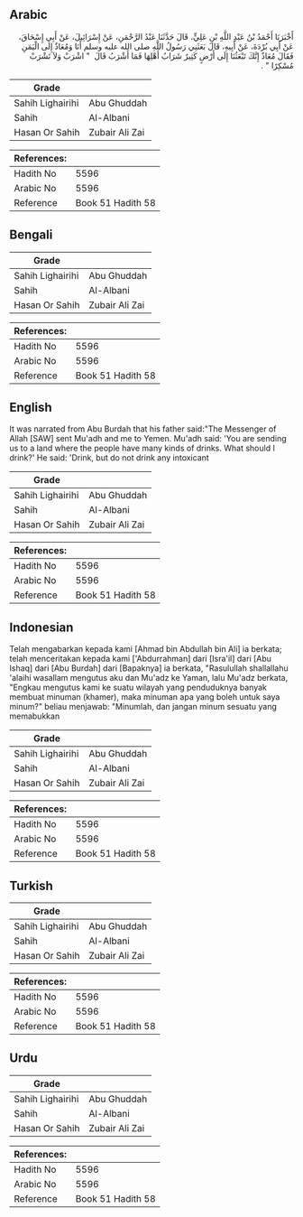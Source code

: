 ## Arabic


<div dir="rtl" lang="ar" style={{fontSize:'larger',backgroundColor:'#f8f9fa',padding:20}}>
أَخْبَرَنَا أَحْمَدُ بْنُ عَبْدِ اللَّهِ بْنِ عَلِيٍّ، قَالَ حَدَّثَنَا عَبْدُ الرَّحْمَنِ، عَنْ إِسْرَائِيلَ، عَنْ أَبِي إِسْحَاقَ، عَنْ أَبِي بُرْدَةَ، عَنْ أَبِيهِ، قَالَ بَعَثَنِي رَسُولُ اللَّهِ صلى الله عليه وسلم أَنَا وَمُعَاذٌ إِلَى الْيَمَنِ فَقَالَ مُعَاذٌ إِنَّكَ تَبْعَثُنَا إِلَى أَرْضٍ كَثِيرٌ شَرَابُ أَهْلِهَا فَمَا أَشْرَبُ قَالَ ‏ "‏ اشْرَبْ وَلاَ تَشْرَبْ مُسْكِرًا ‏"‏ ‏.‏
</div>
<div style={{backgroundColor:'#f8f9fa',padding:20, marginBottom: 10}}><table> <thead> <tr> <th>Grade</th> <th></th> </tr> </thead> <tbody> <tr><td>Sahih Lighairihi</td><td>Abu Ghuddah</td></tr><tr><td>Sahih</td><td>Al-Albani</td></tr><tr><td>Hasan Or Sahih</td><td>Zubair Ali Zai</td></tr></tbody></table><table> <thead> <tr> <th>References:</th> <th></th> </tr> </thead> <tbody><tr><td>Hadith No</td><td>5596</td></tr><tr><td>Arabic No</td><td>5596</td></tr><tr><td>Reference</td><td>Book 51 Hadith 58</td></tr></tbody></table></div>

## Bengali


<div dir="ltr" lang="bn" style={{fontSize:'larger',backgroundColor:'#f8f9fa',padding:20}}>

</div>
<div style={{backgroundColor:'#f8f9fa',padding:20, marginBottom: 10}}><table> <thead> <tr> <th>Grade</th> <th></th> </tr> </thead> <tbody> <tr><td>Sahih Lighairihi</td><td>Abu Ghuddah</td></tr><tr><td>Sahih</td><td>Al-Albani</td></tr><tr><td>Hasan Or Sahih</td><td>Zubair Ali Zai</td></tr></tbody></table><table> <thead> <tr> <th>References:</th> <th></th> </tr> </thead> <tbody><tr><td>Hadith No</td><td>5596</td></tr><tr><td>Arabic No</td><td>5596</td></tr><tr><td>Reference</td><td>Book 51 Hadith 58</td></tr></tbody></table></div>

## English


<div dir="ltr" lang="en" style={{fontSize:'larger',backgroundColor:'#f8f9fa',padding:20}}>
It was narrated from Abu Burdah that his father said:"The Messenger of Allah [SAW] sent Mu'adh and me to Yemen. Mu'adh said: 'You are sending us to a land where the people have many kinds of drinks. What should I drink?' He said: 'Drink, but do not drink any intoxicant
</div>
<div style={{backgroundColor:'#f8f9fa',padding:20, marginBottom: 10}}><table> <thead> <tr> <th>Grade</th> <th></th> </tr> </thead> <tbody> <tr><td>Sahih Lighairihi</td><td>Abu Ghuddah</td></tr><tr><td>Sahih</td><td>Al-Albani</td></tr><tr><td>Hasan Or Sahih</td><td>Zubair Ali Zai</td></tr></tbody></table><table> <thead> <tr> <th>References:</th> <th></th> </tr> </thead> <tbody><tr><td>Hadith No</td><td>5596</td></tr><tr><td>Arabic No</td><td>5596</td></tr><tr><td>Reference</td><td>Book 51 Hadith 58</td></tr></tbody></table></div>

## Indonesian


<div dir="ltr" lang="id" style={{fontSize:'larger',backgroundColor:'#f8f9fa',padding:20}}>
Telah mengabarkan kepada kami [Ahmad bin Abdullah bin Ali] ia berkata; telah menceritakan kepada kami ['Abdurrahman] dari [Isra'il] dari [Abu Ishaq] dari [Abu Burdah] dari [Bapaknya] ia berkata, "Rasulullah shallallahu 'alaihi wasallam mengutus aku dan Mu'adz ke Yaman, lalu Mu'adz berkata, "Engkau mengutus kami ke suatu wilayah yang penduduknya banyak membuat minuman (khamer), maka minuman apa yang boleh untuk saya minum?" beliau menjawab: "Minumlah, dan jangan minum sesuatu yang memabukkan
</div>
<div style={{backgroundColor:'#f8f9fa',padding:20, marginBottom: 10}}><table> <thead> <tr> <th>Grade</th> <th></th> </tr> </thead> <tbody> <tr><td>Sahih Lighairihi</td><td>Abu Ghuddah</td></tr><tr><td>Sahih</td><td>Al-Albani</td></tr><tr><td>Hasan Or Sahih</td><td>Zubair Ali Zai</td></tr></tbody></table><table> <thead> <tr> <th>References:</th> <th></th> </tr> </thead> <tbody><tr><td>Hadith No</td><td>5596</td></tr><tr><td>Arabic No</td><td>5596</td></tr><tr><td>Reference</td><td>Book 51 Hadith 58</td></tr></tbody></table></div>

## Turkish


<div dir="ltr" lang="tr" style={{fontSize:'larger',backgroundColor:'#f8f9fa',padding:20}}>

</div>
<div style={{backgroundColor:'#f8f9fa',padding:20, marginBottom: 10}}><table> <thead> <tr> <th>Grade</th> <th></th> </tr> </thead> <tbody> <tr><td>Sahih Lighairihi</td><td>Abu Ghuddah</td></tr><tr><td>Sahih</td><td>Al-Albani</td></tr><tr><td>Hasan Or Sahih</td><td>Zubair Ali Zai</td></tr></tbody></table><table> <thead> <tr> <th>References:</th> <th></th> </tr> </thead> <tbody><tr><td>Hadith No</td><td>5596</td></tr><tr><td>Arabic No</td><td>5596</td></tr><tr><td>Reference</td><td>Book 51 Hadith 58</td></tr></tbody></table></div>

## Urdu


<div dir="rtl" lang="ur" style={{fontSize:'larger',backgroundColor:'#f8f9fa',padding:20}}>

</div>
<div style={{backgroundColor:'#f8f9fa',padding:20, marginBottom: 10}}><table> <thead> <tr> <th>Grade</th> <th></th> </tr> </thead> <tbody> <tr><td>Sahih Lighairihi</td><td>Abu Ghuddah</td></tr><tr><td>Sahih</td><td>Al-Albani</td></tr><tr><td>Hasan Or Sahih</td><td>Zubair Ali Zai</td></tr></tbody></table><table> <thead> <tr> <th>References:</th> <th></th> </tr> </thead> <tbody><tr><td>Hadith No</td><td>5596</td></tr><tr><td>Arabic No</td><td>5596</td></tr><tr><td>Reference</td><td>Book 51 Hadith 58</td></tr></tbody></table></div>